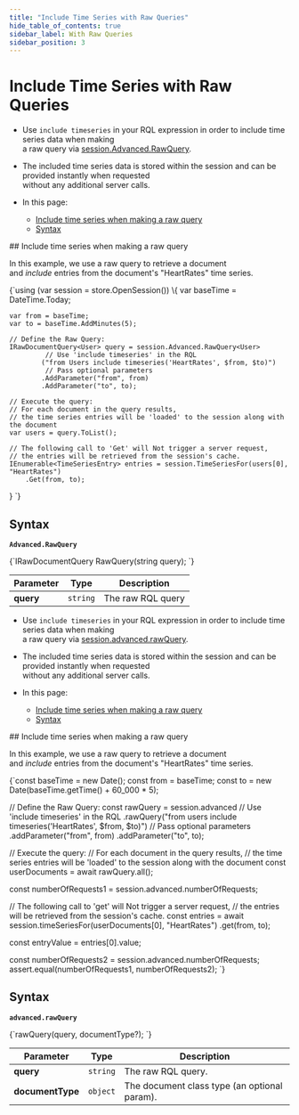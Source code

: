 ---
title: "Include Time Series with Raw Queries"
hide_table_of_contents: true
sidebar_label: With Raw Queries
sidebar_position: 3
---




# Include Time Series with Raw Queries
<LanguageSwitcher supportedLanguages={supportedLanguages} />
<LanguageContent language="csharp">

<Admonition type="note" title="">

* Use `include timeseries` in your RQL expression in order to include time series data when making  
  a raw query via [session.Advanced.RawQuery](../../../../../client-api/session/querying/how-to-query.mdx#sessionadvancedrawquery).

* The included time series data is stored within the session and can be provided instantly when requested  
  without any additional server calls.

* In this page:
   * [Include time series when making a raw query](../../../../../document-extensions/timeseries/client-api/session/include/with-raw-queries.mdx#include-time-series-when-making-a-raw-query)
   * [Syntax](../../../../../document-extensions/timeseries/client-api/session/include/with-raw-queries.mdx#syntax)

</Admonition>
## Include time series when making a raw query

In this example, we use a raw query to retrieve a document   
and _include_ entries from the document's "HeartRates" time series.  

<TabItem value="timeseries_region_Raw-Query-Document-And-Include-TimeSeries" label="timeseries_region_Raw-Query-Document-And-Include-TimeSeries">
<CodeBlock language="csharp">
{`using (var session = store.OpenSession())
\{
    var baseTime = DateTime.Today;

    var from = baseTime;
    var to = baseTime.AddMinutes(5);

    // Define the Raw Query:
    IRawDocumentQuery<User> query = session.Advanced.RawQuery<User>
             // Use 'include timeseries' in the RQL
            ("from Users include timeseries('HeartRates', $from, $to)")
             // Pass optional parameters
            .AddParameter("from", from)
            .AddParameter("to", to);

    // Execute the query:
    // For each document in the query results,
    // the time series entries will be 'loaded' to the session along with the document
    var users = query.ToList();

    // The following call to 'Get' will Not trigger a server request,
    // the entries will be retrieved from the session's cache.
    IEnumerable<TimeSeriesEntry> entries = session.TimeSeriesFor(users[0], "HeartRates")
        .Get(from, to);
\}
`}
</CodeBlock>
</TabItem>



## Syntax

**`Advanced.RawQuery`**

<TabItem value="RawQuery-definition" label="RawQuery-definition">
<CodeBlock language="csharp">
{`IRawDocumentQuery<T> RawQuery<T>(string query);
`}
</CodeBlock>
</TabItem>

| Parameter | Type     | Description       |
|-----------|----------|-------------------|
| **query** | `string` | The raw RQL query |




</LanguageContent>
<LanguageContent language="nodejs">

<Admonition type="note" title="">

* Use `include timeseries` in your RQL expression in order to include time series data when making  
  a raw query via [session.advanced.rawQuery](../../../../../client-api/session/querying/how-to-query.mdx#sessionadvancedrawquery).

* The included time series data is stored within the session and can be provided instantly when requested  
  without any additional server calls.

* In this page:
   * [Include time series when making a raw query](../../../../../document-extensions/timeseries/client-api/session/include/with-raw-queries.mdx#include-time-series-when-making-a-raw-query)
   * [Syntax](../../../../../document-extensions/timeseries/client-api/session/include/with-raw-queries.mdx#syntax)

</Admonition>
## Include time series when making a raw query

In this example, we use a raw query to retrieve a document   
and _include_ entries from the document's "HeartRates" time series.  

<TabItem value="include_1" label="include_1">
<CodeBlock language="js">
{`const baseTime = new Date();
const from = baseTime;
const to = new Date(baseTime.getTime() + 60_000 * 5);

// Define the Raw Query:
const rawQuery = session.advanced
     // Use 'include timeseries' in the RQL
    .rawQuery("from users include timeseries('HeartRates', $from, $to)")
     // Pass optional parameters
    .addParameter("from", from)
    .addParameter("to", to);

// Execute the query:
// For each document in the query results,
// the time series entries will be 'loaded' to the session along with the document
const userDocuments = await rawQuery.all();

const numberOfRequests1 = session.advanced.numberOfRequests;

// The following call to 'get' will Not trigger a server request,
// the entries will be retrieved from the session's cache.
const entries = await session.timeSeriesFor(userDocuments[0], "HeartRates")
    .get(from, to);

const entryValue = entries[0].value;

const numberOfRequests2 = session.advanced.numberOfRequests;
assert.equal(numberOfRequests1, numberOfRequests2);
`}
</CodeBlock>
</TabItem>



## Syntax

**`advanced.rawQuery`**

<TabItem value="syntax" label="syntax">
<CodeBlock language="js">
{`rawQuery(query, documentType?);
`}
</CodeBlock>
</TabItem>

| Parameter          | Type     | Description                                  |
|--------------------|----------|----------------------------------------------|
| **query**          | `string` | The raw RQL query.                           |
| **documentType**   | `object` | The document class type (an optional param). |




</LanguageContent>

<!---
### Client API
- [Time Series API Overview](../../../../../document-extensions/timeseries/client-api/overview)

### Studio Articles
- [Studio Time Series Management](../../../../../studio/database/document-extensions/time-series)

### Querying and Indexing
- [Time Series Querying](../../../../../document-extensions/timeseries/querying/overview-and-syntax)
- [Time Series Indexing](../../../../../document-extensions/timeseries/indexing)

### Policies
- [Time Series Rollup and Retention](../../../../../document-extensions/timeseries/rollup-and-retention)


-->